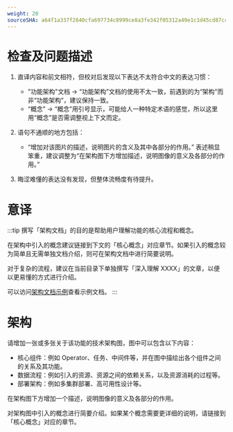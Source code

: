 ```yaml
---
weight: 20
sourceSHA: a64f1a337f2840cfa697734c8999ce8a3fe342f05312a49e1c1d45cd87cc5d99
---
```


# 检查及问题描述

1. 直译内容和前文相符，但校对后发现以下表达不太符合中文的表达习惯：
   - "功能架构"文档 -> “功能架构”文档的使用不太一致，前遇到的为“架构”而非“功能架构”，建议保持一致。
   - “概念” -> “概念”用引号显示，可能给人一种特定术语的感觉，所以这里用“概念”是否需调整视上下文而定。

2. 语句不通顺的地方包括：
   - “增加对该图片的描述，说明图片的含义及其中各部分的作用。” 表述稍显笨重，建议调整为“在架构图下方增加描述，说明图像的意义及各部分的作用。”

3. 晦涩难懂的表达没有发现，但整体流畅度有待提升。

# 意译

:::tip
撰写「架构文档」的目的是帮助用户理解功能的核心流程和概念。

在架构中引入的概念建议链接到下文的「核心概念」对应章节。如果引入的概念较为简单且无需单独文档介绍，则可在架构文档中进行简要说明。

对于复杂的流程，建议在当前目录下单独撰写「深入理解 XXXX」的文章，以便以更易懂的方式进行介绍。

可以访问[架构文档示例](https://product-doc-guide.alauda.cn/template/arch/module_arch_example.html)查看示例文档。
:::

# 架构

请增加一张或多张关于该功能的技术架构图，图中可以包含以下内容：

- 核心组件：例如 Operator、任务、中间件等，并在图中描绘出各个组件之间的关系及其功能。
- 数据流程：例如引入的资源、资源之间的依赖关系，以及资源消耗的过程等。
- 部署架构：例如多集群部署、高可用性设计等。

在架构图下方增加一个描述，说明图像的意义及各部分的作用。

对架构图中引入的概念进行简要介绍。如果某个概念需要更详细的说明，请链接到「核心概念」对应的章节。
